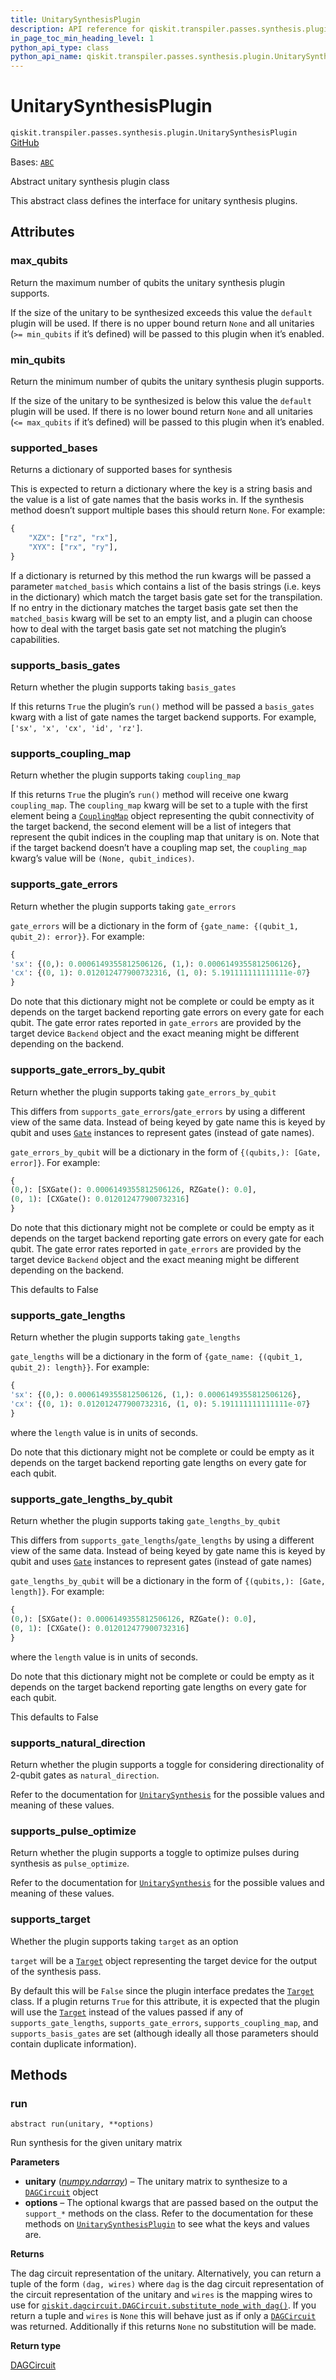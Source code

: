 ```yaml
---
title: UnitarySynthesisPlugin
description: API reference for qiskit.transpiler.passes.synthesis.plugin.UnitarySynthesisPlugin
in_page_toc_min_heading_level: 1
python_api_type: class
python_api_name: qiskit.transpiler.passes.synthesis.plugin.UnitarySynthesisPlugin
---
```


# UnitarySynthesisPlugin

<span id="qiskit.transpiler.passes.synthesis.plugin.UnitarySynthesisPlugin" />

`qiskit.transpiler.passes.synthesis.plugin.UnitarySynthesisPlugin` [GitHub](https://github.com/qiskit/qiskit/tree/stable/0.45/qiskit/transpiler/passes/synthesis/plugin.py "view source code")

Bases: [`ABC`](https://docs.python.org/3/library/abc.html#abc.ABC "(in Python v3.12)")

Abstract unitary synthesis plugin class

This abstract class defines the interface for unitary synthesis plugins.

## Attributes

<span id="qiskit.transpiler.passes.synthesis.plugin.UnitarySynthesisPlugin.max_qubits" />

### max\_qubits

Return the maximum number of qubits the unitary synthesis plugin supports.

If the size of the unitary to be synthesized exceeds this value the `default` plugin will be used. If there is no upper bound return `None` and all unitaries (`>= min_qubits` if it’s defined) will be passed to this plugin when it’s enabled.

<span id="qiskit.transpiler.passes.synthesis.plugin.UnitarySynthesisPlugin.min_qubits" />

### min\_qubits

Return the minimum number of qubits the unitary synthesis plugin supports.

If the size of the unitary to be synthesized is below this value the `default` plugin will be used. If there is no lower bound return `None` and all unitaries (`<= max_qubits` if it’s defined) will be passed to this plugin when it’s enabled.

<span id="qiskit.transpiler.passes.synthesis.plugin.UnitarySynthesisPlugin.supported_bases" />

### supported\_bases

Returns a dictionary of supported bases for synthesis

This is expected to return a dictionary where the key is a string basis and the value is a list of gate names that the basis works in. If the synthesis method doesn’t support multiple bases this should return `None`. For example:

```python
{
    "XZX": ["rz", "rx"],
    "XYX": ["rx", "ry"],
}
```

If a dictionary is returned by this method the run kwargs will be passed a parameter `matched_basis` which contains a list of the basis strings (i.e. keys in the dictionary) which match the target basis gate set for the transpilation. If no entry in the dictionary matches the target basis gate set then the `matched_basis` kwarg will be set to an empty list, and a plugin can choose how to deal with the target basis gate set not matching the plugin’s capabilities.

<span id="qiskit.transpiler.passes.synthesis.plugin.UnitarySynthesisPlugin.supports_basis_gates" />

### supports\_basis\_gates

Return whether the plugin supports taking `basis_gates`

If this returns `True` the plugin’s `run()` method will be passed a `basis_gates` kwarg with a list of gate names the target backend supports. For example, `['sx', 'x', 'cx', 'id', 'rz']`.

<span id="qiskit.transpiler.passes.synthesis.plugin.UnitarySynthesisPlugin.supports_coupling_map" />

### supports\_coupling\_map

Return whether the plugin supports taking `coupling_map`

If this returns `True` the plugin’s `run()` method will receive one kwarg `coupling_map`. The `coupling_map` kwarg will be set to a tuple with the first element being a [`CouplingMap`](qiskit.transpiler.CouplingMap "qiskit.transpiler.CouplingMap") object representing the qubit connectivity of the target backend, the second element will be a list of integers that represent the qubit indices in the coupling map that unitary is on. Note that if the target backend doesn’t have a coupling map set, the `coupling_map` kwarg’s value will be `(None, qubit_indices)`.

<span id="qiskit.transpiler.passes.synthesis.plugin.UnitarySynthesisPlugin.supports_gate_errors" />

### supports\_gate\_errors

Return whether the plugin supports taking `gate_errors`

`gate_errors` will be a dictionary in the form of `{gate_name: {(qubit_1, qubit_2): error}}`. For example:

```python
{
'sx': {(0,): 0.0006149355812506126, (1,): 0.0006149355812506126},
'cx': {(0, 1): 0.012012477900732316, (1, 0): 5.191111111111111e-07}
}
```

Do note that this dictionary might not be complete or could be empty as it depends on the target backend reporting gate errors on every gate for each qubit. The gate error rates reported in `gate_errors` are provided by the target device `Backend` object and the exact meaning might be different depending on the backend.

<span id="qiskit.transpiler.passes.synthesis.plugin.UnitarySynthesisPlugin.supports_gate_errors_by_qubit" />

### supports\_gate\_errors\_by\_qubit

Return whether the plugin supports taking `gate_errors_by_qubit`

This differs from `supports_gate_errors`/`gate_errors` by using a different view of the same data. Instead of being keyed by gate name this is keyed by qubit and uses [`Gate`](qiskit.circuit.Gate "qiskit.circuit.Gate") instances to represent gates (instead of gate names).

`gate_errors_by_qubit` will be a dictionary in the form of `{(qubits,): [Gate, error]}`. For example:

```python
{
(0,): [SXGate(): 0.0006149355812506126, RZGate(): 0.0],
(0, 1): [CXGate(): 0.012012477900732316]
}
```

Do note that this dictionary might not be complete or could be empty as it depends on the target backend reporting gate errors on every gate for each qubit. The gate error rates reported in `gate_errors` are provided by the target device `Backend` object and the exact meaning might be different depending on the backend.

This defaults to False

<span id="qiskit.transpiler.passes.synthesis.plugin.UnitarySynthesisPlugin.supports_gate_lengths" />

### supports\_gate\_lengths

Return whether the plugin supports taking `gate_lengths`

`gate_lengths` will be a dictionary in the form of `{gate_name: {(qubit_1, qubit_2): length}}`. For example:

```python
{
'sx': {(0,): 0.0006149355812506126, (1,): 0.0006149355812506126},
'cx': {(0, 1): 0.012012477900732316, (1, 0): 5.191111111111111e-07}
}
```

where the `length` value is in units of seconds.

Do note that this dictionary might not be complete or could be empty as it depends on the target backend reporting gate lengths on every gate for each qubit.

<span id="qiskit.transpiler.passes.synthesis.plugin.UnitarySynthesisPlugin.supports_gate_lengths_by_qubit" />

### supports\_gate\_lengths\_by\_qubit

Return whether the plugin supports taking `gate_lengths_by_qubit`

This differs from `supports_gate_lengths`/`gate_lengths` by using a different view of the same data. Instead of being keyed by gate name this is keyed by qubit and uses [`Gate`](qiskit.circuit.Gate "qiskit.circuit.Gate") instances to represent gates (instead of gate names)

`gate_lengths_by_qubit` will be a dictionary in the form of `{(qubits,): [Gate, length]}`. For example:

```python
{
(0,): [SXGate(): 0.0006149355812506126, RZGate(): 0.0],
(0, 1): [CXGate(): 0.012012477900732316]
}
```

where the `length` value is in units of seconds.

Do note that this dictionary might not be complete or could be empty as it depends on the target backend reporting gate lengths on every gate for each qubit.

This defaults to False

<span id="qiskit.transpiler.passes.synthesis.plugin.UnitarySynthesisPlugin.supports_natural_direction" />

### supports\_natural\_direction

Return whether the plugin supports a toggle for considering directionality of 2-qubit gates as `natural_direction`.

Refer to the documentation for [`UnitarySynthesis`](qiskit.transpiler.passes.UnitarySynthesis "qiskit.transpiler.passes.UnitarySynthesis") for the possible values and meaning of these values.

<span id="qiskit.transpiler.passes.synthesis.plugin.UnitarySynthesisPlugin.supports_pulse_optimize" />

### supports\_pulse\_optimize

Return whether the plugin supports a toggle to optimize pulses during synthesis as `pulse_optimize`.

Refer to the documentation for [`UnitarySynthesis`](qiskit.transpiler.passes.UnitarySynthesis "qiskit.transpiler.passes.UnitarySynthesis") for the possible values and meaning of these values.

<span id="qiskit.transpiler.passes.synthesis.plugin.UnitarySynthesisPlugin.supports_target" />

### supports\_target

Whether the plugin supports taking `target` as an option

`target` will be a [`Target`](qiskit.transpiler.Target "qiskit.transpiler.Target") object representing the target device for the output of the synthesis pass.

By default this will be `False` since the plugin interface predates the [`Target`](qiskit.transpiler.Target "qiskit.transpiler.Target") class. If a plugin returns `True` for this attribute, it is expected that the plugin will use the [`Target`](qiskit.transpiler.Target "qiskit.transpiler.Target") instead of the values passed if any of `supports_gate_lengths`, `supports_gate_errors`, `supports_coupling_map`, and `supports_basis_gates` are set (although ideally all those parameters should contain duplicate information).

## Methods

### run

<span id="qiskit.transpiler.passes.synthesis.plugin.UnitarySynthesisPlugin.run" />

`abstract run(unitary, **options)`

Run synthesis for the given unitary matrix

**Parameters**

*   **unitary** ([*numpy.ndarray*](https://numpy.org/doc/stable/reference/generated/numpy.ndarray.html#numpy.ndarray "(in NumPy v1.26)")) – The unitary matrix to synthesize to a [`DAGCircuit`](qiskit.dagcircuit.DAGCircuit "qiskit.dagcircuit.DAGCircuit") object
*   **options** – The optional kwargs that are passed based on the output the `support_*` methods on the class. Refer to the documentation for these methods on [`UnitarySynthesisPlugin`](#qiskit.transpiler.passes.synthesis.plugin.UnitarySynthesisPlugin "qiskit.transpiler.passes.synthesis.plugin.UnitarySynthesisPlugin") to see what the keys and values are.

**Returns**

The dag circuit representation of the unitary. Alternatively, you can return a tuple of the form `(dag, wires)` where `dag` is the dag circuit representation of the circuit representation of the unitary and `wires` is the mapping wires to use for [`qiskit.dagcircuit.DAGCircuit.substitute_node_with_dag()`](qiskit.dagcircuit.DAGCircuit#substitute_node_with_dag "qiskit.dagcircuit.DAGCircuit.substitute_node_with_dag"). If you return a tuple and `wires` is `None` this will behave just as if only a [`DAGCircuit`](qiskit.dagcircuit.DAGCircuit "qiskit.dagcircuit.DAGCircuit") was returned. Additionally if this returns `None` no substitution will be made.

**Return type**

[DAGCircuit](qiskit.dagcircuit.DAGCircuit "qiskit.dagcircuit.DAGCircuit")

